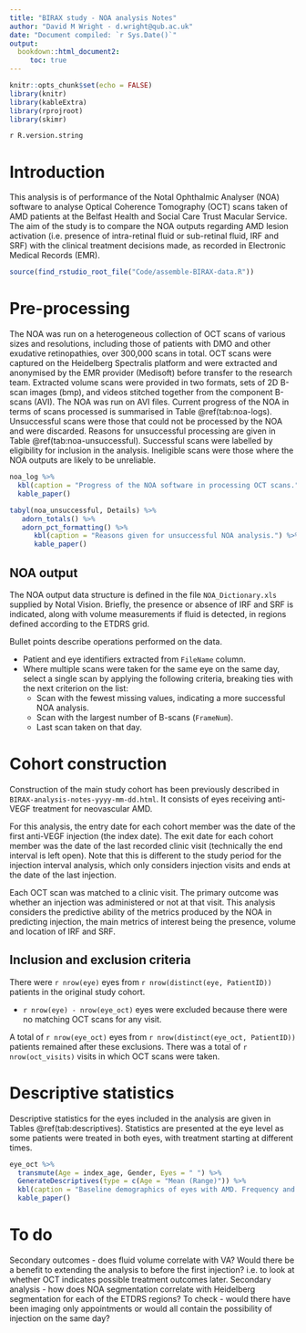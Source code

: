 ```yaml
---
title: "BIRAX study - NOA analysis Notes"
author: "David M Wright - d.wright@qub.ac.uk"
date: "Document compiled: `r Sys.Date()`"
output: 
  bookdown::html_document2:
     toc: true
---
```


```r
knitr::opts_chunk$set(echo = FALSE)
library(knitr)
library(kableExtra)
library(rprojroot)
library(skimr)
```

`r R.version.string`   

# Introduction

This analysis is of performance of the Notal Ophthalmic Analyser (NOA) software to analyse Optical Coherence Tomography (OCT) scans taken of AMD patients at the Belfast Health and Social Care Trust Macular Service. The aim of the study is to compare the NOA outputs regarding AMD lesion activation (i.e. presence of intra-retinal fluid or sub-retinal fluid, IRF and SRF) with the clinical treatment decisions made, as recorded in Electronic Medical Records (EMR).


```r
source(find_rstudio_root_file("Code/assemble-BIRAX-data.R"))
```


# Pre-processing 

The NOA was run on a heterogeneous collection of OCT scans of various sizes and resolutions, including those of patients with DMO and other exudative retinopathies, over 300,000 scans in total. OCT scans were captured on the Heidelberg Spectralis platform and were extracted and anonymised by the EMR provider (Medisoft) before transfer to the research team. Extracted volume scans were provided in two formats, sets of 2D B-scan images (bmp), and videos stitched together from the component B-scans (AVI). The NOA was run on AVI files. Current progress of the NOA in terms of scans processed is summarised in Table \@ref(tab:noa-logs). Unsuccessful scans were those that could not be processed by the NOA and were discarded. Reasons for unsuccessful processing are given in Table \@ref(tab:noa-unsuccessful). Successful scans were labelled by eligibility for inclusion in the analysis. Ineligible scans were those where the NOA outputs are likely to be unreliable. 

```r
noa_log %>% 
  kbl(caption = "Progress of the NOA software in processing OCT scans.") %>% 
  kable_paper()
```
```r
tabyl(noa_unsuccessful, Details) %>% 
   adorn_totals() %>% 
   adorn_pct_formatting() %>% 
      kbl(caption = "Reasons given for unsuccessful NOA analysis.") %>% 
      kable_paper()
```

## NOA output

The NOA output data structure is defined in the file `NOA_Dictionary.xls` supplied by Notal Vision. Briefly, the presence or absence of IRF and SRF is indicated, along with volume measurements if fluid is detected, in regions defined according to the ETDRS grid.

Bullet points describe operations performed on the data. 

* Patient and eye identifiers extracted from `FileName` column.   
* Where multiple scans were taken for the same eye on the same day, select a single scan by applying the following criteria, breaking ties with the next criterion on the list:   
   + Scan with the fewest missing values, indicating a more successful NOA analysis.   
   + Scan with the largest number of B-scans (`FrameNum`).   
   + Last scan taken on that day.    
   

# Cohort construction

Construction of the main study cohort has been previously described in `BIRAX-analysis-notes-yyyy-mm-dd.html`. It consists of eyes receiving anti-VEGF treatment for neovascular AMD.

For this analysis, the entry date for each cohort member was the date of the first anti-VEGF injection (the index date).
The exit date for each cohort member was the date of the last recorded clinic visit (technically the end interval is left open). Note that this is different to the study period for the injection interval analysis, which only considers injection visits and ends at the date of the last injection.

Each OCT scan was matched to a clinic visit. The primary outcome was whether an injection was administered or not at that visit. This analysis considers the predictive ability of the metrics produced by the NOA in predicting injection, the main metrics of interest being the presence, volume and location of IRF and SRF. 


## Inclusion and exclusion criteria

There were `r nrow(eye)` eyes from `r nrow(distinct(eye, PatientID))` patients in the original study cohort.

* `r nrow(eye) - nrow(eye_oct)` eyes were excluded because there were no matching OCT scans for any visit.

A total of `r nrow(eye_oct)` eyes from `r nrow(distinct(eye_oct, PatientID))` patients remained after these exclusions. There was a total of `r nrow(oct_visits)` visits in which OCT scans were taken.

# Descriptive statistics

Descriptive statistics for the eyes included in the analysis are given in Tables \@ref(tab:descriptives). Statistics are presented at the eye level as some patients were treated in both eyes, with treatment starting at different times. 

```r
eye_oct %>%
  transmute(Age = index_age, Gender, Eyes = " ") %>%
  GenerateDescriptives(type = c(Age = "Mean (Range)")) %>%
  kbl(caption = "Baseline demographics of eyes with AMD. Frequency and percentage reported for categorical variables.") %>%
  kable_paper()
```




# To do
Secondary outcomes - does fluid volume correlate with VA?
Would there be a benefit to extending the analysis to before the first injection? i.e. to look at whether OCT indicates possible treatment outcomes later.
Secondary analysis - how does NOA segmentation correlate with Heidelberg segmentation for each of the ETDRS regions?
To check - would there have been imaging only appointments or would all contain the possibility of injection on the same day?
